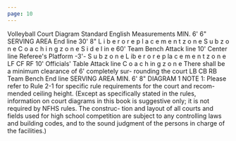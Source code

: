 ```yaml
---
page: 10
---
```


Volleyball Court Diagram Standard English Measurements MIN. 6' 6" SERVING AREA End line 30' 8" L i b e r o r e p l a c e m e n t z o n e S u b z o n e C o a c h i n g z o n e S i d e l in e 60' Team Bench Attack line 10' Center line Referee's Platform -3'- S u b z o n e L ib e r o r e p la c e m e n t z o n e LF CF RF 10' Officials' Table Attack line C o a c h in g z o n e There shall be a minimum clearance of 6' completely sur- rounding the court LB CB RB Team Bench End line SERVING AREA MIN. 6' 8" DIAGRAM 1 NOTE 1: Please refer to Rule 2-1 for specific rule requirements for the court and recom- mended ceiling height. (Except as specifically stated in the rules, information on court diagrams in this book is suggestive only; it is not required by NFHS rules. The construc- tion and layout of all courts and fields used for high school competition are subject to any controlling laws and building codes, and to the sound judgment of the persons in charge of the facilities.)